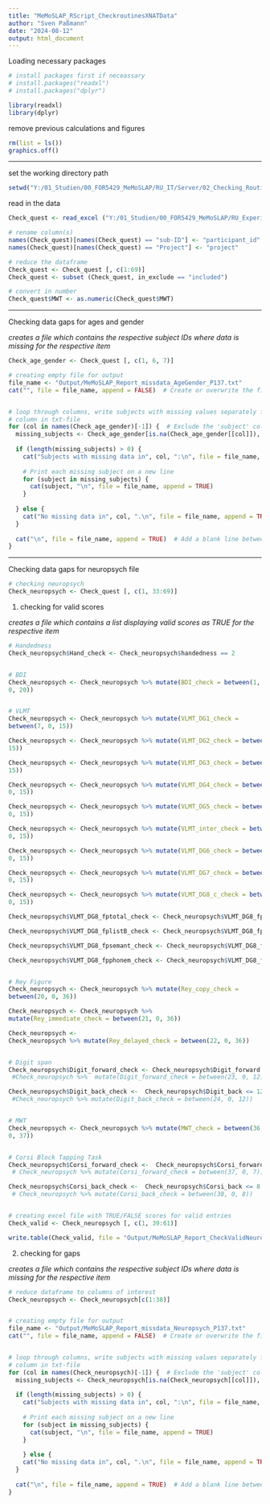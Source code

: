 ---
title: "MeMoSLAP_RScript_CheckroutinesXNATData"
author: "Sven Paßmann"
date: "2024-08-12"
output: html_document
---

Loading necessary packages

```{r}
# install packages first if neceassary
# install.packages("readxl")
# install.packages("dplyr")

library(readxl)
library(dplyr)
```

remove previous calculations and figures

```{r}
rm(list = ls())
graphics.off()
```

------------------------------------------------------------------------

set the working directory path

```{r}
setwd("Y:/01_Studien/00_FOR5429_MeMoSLAP/RU_IT/Server/02_Checking_Routines")
```

read in the data

```{r}
Check_quest <- read_excel ("Y:/01_Studien/00_FOR5429_MeMoSLAP/RU_Experiments_Participants/11_PreliminaryAnalysis/Data/MeMoSLAP_Data_Neuropsych_Questionnaires.xlsx")

# rename column(s)
names(Check_quest)[names(Check_quest) == "sub-ID"] <- "participant_id"
names(Check_quest)[names(Check_quest) == "Project"] <- "project"

# reduce the dataframe
Check_quest <- Check_quest [, c(1:69)]
Check_quest <- subset (Check_quest, in_exclude == "included")

# convert in number
Check_quest$MWT <- as.numeric(Check_quest$MWT)
```

------------------------------------------------------------------------

Checking data gaps for ages and gender

*creates a file which contains the respective subject IDs where data is missing for the respective item*

```{r}
Check_age_gender <- Check_quest [, c(1, 6, 7)]

# creating empty file for output
file_name <- "Output/MeMoSLAP_Report_missdata_AgeGender_P137.txt"
cat("", file = file_name, append = FALSE)  # Create or overwrite the file


# loop through columns, write subjects with missing values separately for each
# column in txt-file
for (col in names(Check_age_gender)[-1]) {  # Exclude the 'subject' column
  missing_subjects <- Check_age_gender[is.na(Check_age_gender[[col]]), "participant_id"]
  
  if (length(missing_subjects) > 0) {
    cat("Subjects with missing data in", col, ":\n", file = file_name, append = TRUE)
    
    # Print each missing subject on a new line
    for (subject in missing_subjects) {
      cat(subject, "\n", file = file_name, append = TRUE)
    }
    
  } else {
    cat("No missing data in", col, ".\n", file = file_name, append = TRUE)
  }
  
  cat("\n", file = file_name, append = TRUE)  # Add a blank line between columns
}
```

------------------------------------------------------------------------

Checking data gaps for neuropsych file

```{r}
# checking neuropsych
Check_neuropsych <- Check_quest [, c(1, 33:69)]
```

1.  checking for valid scores

*creates a file which contains a list displaying valid scores as TRUE for the respective item*

```{r}
# Handedness
Check_neuropsych$Hand_check <- Check_neuropsych$handedness == 2


# BDI 
Check_neuropsych <- Check_neuropsych %>% mutate(BDI_check = between(1,
0, 20))


# VLMT 
Check_neuropsych <- Check_neuropsych %>% mutate(VLMT_DG1_check =
between(7, 0, 15))

Check_neuropsych <- Check_neuropsych %>% mutate(VLMT_DG2_check = between(8, 0,
15))

Check_neuropsych <- Check_neuropsych %>% mutate(VLMT_DG3_check = between(9, 0,
15))

Check_neuropsych <- Check_neuropsych %>% mutate(VLMT_DG4_check = between(10,
0, 15))

Check_neuropsych <- Check_neuropsych %>% mutate(VLMT_DG5_check = between(11,
0, 15))

Check_neuropsych <- Check_neuropsych %>% mutate(VLMT_inter_check = between(12,
0, 15))

Check_neuropsych <- Check_neuropsych %>% mutate(VLMT_DG6_check = between(13,
0, 15))

Check_neuropsych <- Check_neuropsych %>% mutate(VLMT_DG7_check = between(14,
0, 15))

Check_neuropsych <- Check_neuropsych %>% mutate(VLMT_DG8_c_check = between(15,
0, 15))

Check_neuropsych$VLMT_DG8_fptotal_check <- Check_neuropsych$VLMT_DG8_fptotal <= 15

Check_neuropsych$VLMT_DG8_fplistB_check <- Check_neuropsych$VLMT_DG8_fptotal <= 15

Check_neuropsych$VLMT_DG8_fpsemant_check <- Check_neuropsych$VLMT_DG8_fpsemant <= 15

Check_neuropsych$VLMT_DG8_fpphonem_check <- Check_neuropsych$VLMT_DG8_fpphonem <= 15


# Rey Figure 
Check_neuropsych <- Check_neuropsych %>% mutate(Rey_copy_check =
between(20, 0, 36)) 

Check_neuropsych <- Check_neuropsych %>%
mutate(Rey_immediate_check = between(21, 0, 36)) 

Check_neuropsych <-
Check_neuropsych %>% mutate(Rey_delayed_check = between(22, 0, 36))


# Digit span 
Check_neuropsych$Digit_forward_check <- Check_neuropsych$Digit_forward <= 12
 #Check_neuropsych %>%  mutate(Digit_forward_check = between(23, 0, 12)) 

Check_neuropsych$Digit_back_check <-  Check_neuropsych$Digit_back <= 12
 #Check_neuropsych %>% mutate(Digit_back_check = between(24, 0, 12))


# MWT 
Check_neuropsych <- Check_neuropsych %>% mutate(MWT_check = between(36,
0, 37))


# Corsi Block Tapping Task 
Check_neuropsych$Corsi_forward_check <-  Check_neuropsych$Corsi_forward <= 7
 # Check_neuropsych %>% mutate(Corsi_forward_check = between(37, 0, 7)) 

Check_neuropsych$Corsi_back_check <-  Check_neuropsych$Corsi_back <= 8
 # Check_neuropsych %>% mutate(Corsi_back_check = between(38, 0, 8))


# creating excel file with TRUE/FALSE scores for valid entries
Check_valid <- Check_neuropsych [, c(1, 39:61)]

write.table(Check_valid, file = "Output/MeMoSLAP_Report_CheckValidNeuropsych_P137.text", sep = "\t", row.names = FALSE, quote = FALSE)
```

2.  checking for gaps

*creates a file which contains the respective subject IDs where data is missing for the respective item*

```{r}
# reduce dataframe to columns of interest
Check_neuropsych <- Check_neuropsych[c(1:38)]


# creating empty file for output
file_name <- "Output/MeMoSLAP_Report_missdata_Neuropsych_P137.txt"
cat("", file = file_name, append = FALSE)  # Create or overwrite the file


# loop through columns, write subjects with missing values separately for each
# column in txt-file
for (col in names(Check_neuropsych)[-1]) {  # Exclude the 'subject' column
  missing_subjects <- Check_neuropsych[is.na(Check_neuropsych[[col]]), "participant_id"]
  
  if (length(missing_subjects) > 0) {
    cat("Subjects with missing data in", col, ":\n", file = file_name, append = TRUE)
    
    # Print each missing subject on a new line
    for (subject in missing_subjects) {
      cat(subject, "\n", file = file_name, append = TRUE)
    }
    
    } else {
    cat("No missing data in", col, ".\n", file = file_name, append = TRUE)
  }
  
  cat("\n", file = file_name, append = TRUE)  # Add a blank line between columns
}
```
